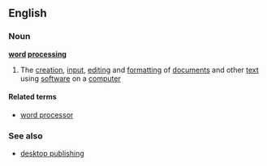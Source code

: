 ==English==
===Noun===
'''[[word]] [[processing]]'''
{{wikipedia}}
#The [[creation]], [[input]], [[editing]] and [[formatting]] of [[document]]s and other [[text]] using [[software]] on a [[computer]]

====Related terms====
*[[word processor]]

===See also===
*[[desktop publishing]]